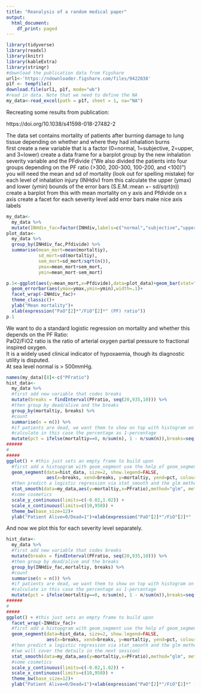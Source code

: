 ```yaml
---
title: "Reanalysis of a random medical paper"
output:
  html_document:
    df_print: paged
---
```



```r
library(tidyverse)
library(readxl)
library(knitr)
library(kableExtra)
library(stringr)
#download the publication data from Figshare
url1<-'https://ndownloader.figshare.com/files/9422038'  
p1f <- tempfile()
download.file(url1, p1f, mode="wb")
#read in data. Note that we need to define the NA
my_data<-read_excel(path = p1f, sheet = 1, na="NA")
```
Recreating some results from publication:  

https://doi.org/10.1038/s41598-018-27482-2  

The data set contains mortality of patients after burning damage to lung tissue depending on
whether and where they had inhalation burns  
first create a new variable that is a factor (0=normal, 1=subjective, 2=upper, and 3=lower)
create a data frame for a barplot
group by the new inhalation severity variable and the PFdivide
("We also divided the patients into four groups depending on the PF ratio (>300, 200-300, 100-200, and <100)")
you will need the mean and sd of mortality (look out for spelling mistake) for each level of inhalation injury (INHdiv)
from this calculate the upper (ymax) and lower (ymin) bounds of the error bars (S.E.M.:mean +- sd/sqrt(n))
create a barplot from this with mean mortality on y axis and Pfdivide on x axis
create a facet for each severity level
add error bars
make nice axis labels

```r
my_data<-
  my_data %>% 
  mutate(INHdiv_fac=factor(INHdiv,labels=c("normal","subjective","upper","lower"))) 
plot_data<-
  my_data %>% 
  group_by(INHdiv_fac,Pfdivide) %>% 
  summarise(mean_mort=mean(mortaltiy),
            sd_mort=sd(mortaltiy),
            sem_mort=sd_mort/sqrt(n()),
            ymax=mean_mort+sem_mort,
            ymin=mean_mort-sem_mort)

p.1<-ggplot(aes(y=mean_mort,x=Pfdivide),data=plot_data)+geom_bar(stat="identity")+
  geom_errorbar(aes(ymax=ymax,ymin=ymin),width=.1)+
  facet_wrap(~INHdiv_fac)+
  theme_classic()+
  ylab("Mean mortality")+
  xlab(expression("PaO"[2]*"/FiO"[2]*" (PF) ratio"))
p.1
```
  
We want to do a standard logistic regression on mortality and whether this depends on the PF Ratio:  
PaO2/FiO2 ratio is the ratio of arterial oxygen partial pressure to fractional inspired oxygen.  
It is a widely used clinical indicator of hypoxaemia, though its diagnostic utility is disputed.  
At sea level normal is > 500mmHg.  

```r

names(my_data)[8]<-c("PFratio")
hist_data<-
  my_data %>% 
  #first add new variable that codes breaks
  mutate(breaks = findInterval(PFratio, seq(20,935,10))) %>%
  #then group by dead/alive and the breaks
  group_by(mortaltiy, breaks) %>% 
  #count
  summarise(n = n()) %>%
  #if patients are dead, we want them to show on top with histogram on top so you need to 
  #calculate in this case the percentage as 1-percentage
  mutate(pct = ifelse(mortaltiy==0, n/sum(n), 1 - n/sum(n)),breaks=seq(20,935,10)[breaks]) 
######
#
#####
ggplot() + #this just sets an empty frame to build upon
  #first add a histopgram with geom_segment use the help of geom_segment
  geom_segment(data=hist_data, size=2, show.legend=FALSE,
               aes(x=breaks, xend=breaks, y=mortaltiy, yend=pct, colour=factor(mortaltiy)))+
  #then predict a logistic regression via stat_smooth and the glm method (we will cover the details in the next session)
  stat_smooth(data=my_data,aes(y=mortaltiy,x=PFratio),method="glm", method.args = list(family = "binomial"))+
  #some cosmetics 
  scale_y_continuous(limits=c(-0.02,1.02)) +
  scale_x_continuous(limits=c(10,950)) +
  theme_bw(base_size=12)+
  ylab("Patient Alive=0/Dead=1")+xlab(expression("PaO"[2]*"/FiO"[2]*" (PF) ratio"))
```
  
And now we plot this for each severity level separately.
```r
hist_data<-
  my_data %>% 
  #first add new variable that codes breaks
  mutate(breaks = findInterval(PFratio, seq(20,935,10))) %>%
  #then group by dead/alive and the breaks
  group_by(INHdiv_fac,mortaltiy, breaks) %>% 
  #count
  summarise(n = n()) %>%
  #if patients are dead, we want them to show on top with histogram on top so you need to 
  #calculate in this case the percentage as 1-percentage
  mutate(pct = ifelse(mortaltiy==0, n/sum(n), 1 - n/sum(n)),breaks=seq(20,935,10)[breaks]) 
######
#
#####
ggplot() + #this just sets an empty frame to build upon
  facet_wrap(~INHdiv_fac)+
  #first add a histopgram with geom_segment use the help of geom_segment
  geom_segment(data=hist_data, size=2, show.legend=FALSE,
               aes(x=breaks, xend=breaks, y=mortaltiy, yend=pct, colour=factor(mortaltiy)))+
  #then predict a logistic regression via stat_smooth and the glm method 
  #(we will cover the details in the next session)
  stat_smooth(data=my_data,aes(y=mortaltiy,x=PFratio),method="glm", method.args = list(family = "binomial"))+
  #some cosmetics 
  scale_y_continuous(limits=c(-0.02,1.02)) +
  scale_x_continuous(limits=c(10,950)) +
  theme_bw(base_size=12)+
  ylab("Patient Alive=0/Dead=1")+xlab(expression("PaO"[2]*"/FiO"[2]*" (PF) ratio"))


```

